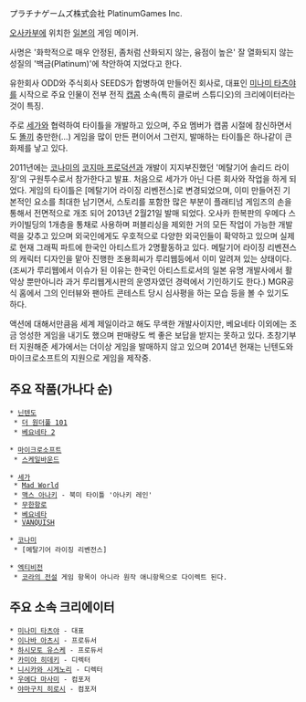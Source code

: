 プラチナゲームズ株式会社
PlatinumGames Inc.

[[오사카부]]에 위치한 [[일본]]의 게임 메이커.

사명은 '화학적으로 매우 안정된, 좀처럼 산화되지 않는, 융점이 높은' 잘 열화되지 않는 성질의 '백금(Platinum)'에 착안하여 지었다고 한다.

유한회사 ODD와 주식회사 SEEDS가 합병하여 만들어진 회사로, 대표인 [[미나미 타츠야]]를 시작으로 주요 인물이 전부 전직 [[캡콤]] 소속(특히 클로버 스튜디오)의 크리에이터라는 것이 특징.

주로 [[세가]]와 협력하여 타이틀을 개발하고 있으며, 주요 멤버가 캡콤 시절에 참신하면서도 [[똘끼]] 충만한(...) 게임을 많이 만든 편이어서 그런지, 발매하는 타이틀은 하나같이 큰 화제를 낳고 있다.

2011년에는 [[코나미]]의 [[코지마 프로덕션]]과 개발이 지지부진했던 '메탈기어 솔리드 라이징'의 구원투수로서 참가한다고 발표. 처음으로 세가가 아닌 다른 회사와 작업을 하게 되었다. 게임의 타이틀은 [메탈기어 라이징 리벤전스]로 변경되었으며, 이미 만들어진 기본적인 요소를 최대한 남기면서, 스토리를 포함한 많은 부분이 플래티넘 게임즈의 손을 통해서 전면적으로 개조 되어 2013년 2월21일 발매 되었다. 
오사카 한복판의 우메다 스카이빌딩의 1개층을 통채로 사용하며 퍼블리싱을 제외한 거의 모든 작업이 가능한 개발력을 갖추고 있으며 외국인에게도 우호적으로 다양한 외국인들이 확약하고 있으며 실제로 현재 그래픽 파트에 한국인 아티스트가 2명활동하고 있다. 메탈기어 라이징 리벤젼스의 캐릭터 디자인을 맡아 진행한 조용희씨가 루리웹등에서 이미 알려져 있는 상태이다.(조씨가 루리웹에서 이슈가 된 이유는 한국인 아티스트로서의 일본 유명 개발사에서 활약상 뿐만아니라 과거 루리웹게시판의 운영자였던 경력에서 기인하기도 한다.) MGR공식 홈에서 그의 인터뷰와 팬아트 콘테스트 당시 심사평을 하는 모습 등을 볼 수 있기도 하다.

액션에 대해서만큼음 세계 제일이라고 해도 무색한 개발사이지만, 베요네타 이외에는 조금 엉성한 게임을 내기도 했으며 판매량도 썩 좋은 보답을 받지는 못하고 있다. 초창기부터 지원해준 세가에서는 더이상 게임을 발매하지 않고 있으며 2014년 현재는 닌텐도와 마이크로소프트의 지원으로 게임을 제작중.

== 주요 작품(가나다 순) ==
 * [[닌텐도]]
  * [[더 원더풀 101]]
  * [[베요네타 2]]

 * [[마이크로소프트]]
  * [[스케일바운드]]

 * [[세가]]
  * [[Mad World]]
  * [[맥스 아나키]] - 북미 타이틀 '아나키 레인'
  * [[무한항로]]
  * [[베요네타]]
  * [[VANQUISH]]

 * [[코나미]]
  * [메탈기어 라이징 리벤전스]


 * [[엑티비전]]
  * [[코라의 전설]] 게임 항목이 아니라 원작 애니항목으로 다이렉트 된다.
== 주요 소속 크리에이터 ==
 * [[미나미 타츠야]] - 대표
 * [[이나바 아츠시]] - 프로듀서
 * [[하시모토 유스케]] - 프로듀서
 * [[카미야 히데키]] - 디렉터
 * [[니시카와 시게노리]] - 디렉터
 * [[우에다 마사미]] - 컴포저
 * [[야마구치 히로시]] - 컴포저
